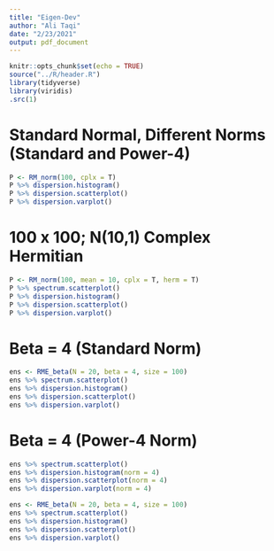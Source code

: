 ```yaml
---
title: "Eigen-Dev"
author: "Ali Taqi"
date: "2/23/2021"
output: pdf_document
---
```


```r
knitr::opts_chunk$set(echo = TRUE)
source("../R/header.R")
library(tidyverse)
library(viridis)
.src(1)
```

# Standard Normal, Different Norms (Standard and Power-4)

```r
P <- RM_norm(100, cplx = T)
P %>% dispersion.histogram()
P %>% dispersion.scatterplot()
P %>% dispersion.varplot()
```

\newpage 

# 100 x 100; N(10,1) Complex Hermitian


```r
P <- RM_norm(100, mean = 10, cplx = T, herm = T)
P %>% spectrum.scatterplot()
P %>% dispersion.histogram()
P %>% dispersion.scatterplot()
P %>% dispersion.varplot()
```

\newpage 

# Beta = 4 (Standard Norm) 

```r
ens <- RME_beta(N = 20, beta = 4, size = 100)
ens %>% spectrum.scatterplot()
ens %>% dispersion.histogram()
ens %>% dispersion.scatterplot()
ens %>% dispersion.varplot()
```

# Beta = 4 (Power-4 Norm)

```r
ens %>% spectrum.scatterplot()
ens %>% dispersion.histogram(norm = 4) 
ens %>% dispersion.scatterplot(norm = 4)
ens %>% dispersion.varplot(norm = 4)
```

```r
ens <- RME_beta(N = 20, beta = 4, size = 100)
ens %>% spectrum.scatterplot()
ens %>% dispersion.histogram()
ens %>% dispersion.scatterplot()
ens %>% dispersion.varplot()
```

